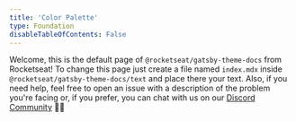 ```yaml
---
title: 'Color Palette'
type: Foundation
disableTableOfContents: False
---
```


Welcome, this is the default page of `@rocketseat/gatsby-theme-docs` from Rocketseat! To
change this page just create a file named `index.mdx` inside `@rocketseat/gatsby-theme-docs/text`
and place there your text. Also, if you need help, feel free to open an issue with a
description of the problem you're facing or, if you prefer, you can chat with us
on our [Discord Community](https://rocketseat.com.br/comunidade) 👋🏻
